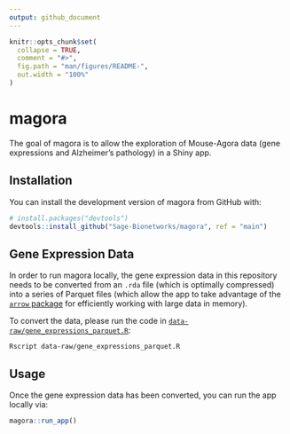 ```yaml
---
output: github_document
---
```


<!-- README.md is generated from README.Rmd. Please edit that file -->

```r
knitr::opts_chunk$set(
  collapse = TRUE,
  comment = "#>",
  fig.path = "man/figures/README-",
  out.width = "100%"
)
```

# magora

<!-- badges: start -->
<!-- badges: end -->

The goal of magora is to allow the exploration of Mouse-Agora data (gene expressions and Alzheimer's pathology) in a Shiny app.

## Installation

You can install the development version of magora from GitHub with:

``` r
# install.packages("devtools")
devtools::install_github("Sage-Bionetworks/magora", ref = "main")
```

## Gene Expression Data

In order to run magora locally, the gene expression data in this repository needs to be converted from an `.rda` file (which is optimally compressed) into a series of Parquet files (which allow the app to take advantage of the [`arrow` package](https://arrow.apache.org/docs/r/index.html) for efficiently working with large data in memory).

To convert the data, please run the code in [`data-raw/gene_expressions_parquet.R`](data-raw/gene_expressions_parquet.R):

```
Rscript data-raw/gene_expressions_parquet.R
```

## Usage

Once the gene expression data has been converted, you can run the app locally via:

``` r
magora::run_app()
```
